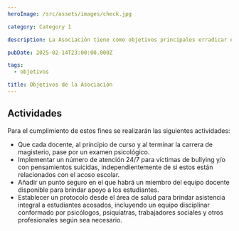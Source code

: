 ```yaml
---
heroImage: /src/assets/images/check.jpg

category: Category 1

description: La Asociación tiene como objetivos principales erradicar el bullying o acoso escolar y mejorar la enseñanza, promoviendo entornos seguros y de apoyo para los estudiantes.

pubDate: 2025-02-14T23:00:00.000Z

tags:
  - objetivos

title: Objetivos de la Asociación
---
```


## Actividades

Para el cumplimiento de estos fines se realizarán las siguientes actividades:

- Que cada docente, al principio de curso y al terminar la carrera de magisterio, pase por un examen psicológico.
- Implementar un número de atención 24/7 para víctimas de bullying y/o con pensamientos suicidas, independientemente de si estos están relacionados con el acoso escolar.
- Añadir un punto seguro en el que habrá un miembro del equipo docente disponible para brindar apoyo a los estudiantes.
- Establecer un protocolo desde el área de salud para brindar asistencia integral a estudiantes acosados, incluyendo un equipo disciplinar conformado por psicólogos, psiquiatras, trabajadores sociales y otros profesionales según sea necesario.
